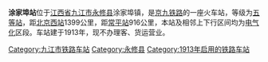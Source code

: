 {{Infobox China railway station
|车站名称 = 涂家埠站
|车站拼音 = Tujiabu
|英文名称 = Tujiabu Railway Station
|车站位置 = [[江西省|江西省]][[九江市|九江市]][[永修县|永修县]]
|坐标 = {{coord|29|02|33|N|115|48|23|E|display=inline,title}}
|归属 = [[南昌铁路局|南昌铁路局]]
|线路 = [[京九铁路|京九铁路]]
|车站等级 = [[五等站_(中国)|五等站]]
|使用状态 = 已撤销
}}
'''涂家埠站'''位于[[江西省|江西省]][[九江市|九江市]][[永修县|永修县]]涂家埠镇，是[[京九铁路|京九铁路]]的一座火车站，等级为[[五等站_(中国)|五等站]]，距[[北京西站|北京西站]]1399公里，距[[常平站|常平站]]916公里，本站及相邻上下行区间均为[[电气化|电气化]]区段。车站建于1913年，现不办理客、货运营业。

{{Start rail box|[[中国铁路|中国铁路]]}}
{{s-inop|[[杨家岭站|杨家岭站]]|{{站|北京西}}方向}}
{{s-line|[[京九铁路|京九铁路]]<br />← 6km 涂家埠站 4km →}}
{{s-inop|[[永修站|永修站]]|{{站|常平}}方向}} 
{{End box}}

{{京九铁路}}
[[Category:九江市铁路车站|Category:九江市铁路车站]]
[[Category:永修县|Category:永修县]]
[[Category:1913年启用的铁路车站|Category:1913年启用的铁路车站]]